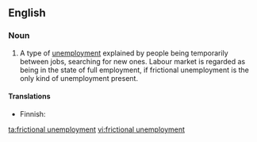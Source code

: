 ==English==
{{wikipedia}}

===Noun===
{{en-noun|head=[[frictional]] [[unemployment]]|-}}

# {{label|en|economics}} A type of [[unemployment]] explained by people being temporarily between jobs, searching for new ones. Labour market is regarded as being in the state of full employment, if frictional unemployment is the only kind of unemployment present.

====Translations====
{{trans-top|type of unemployment}}
* Finnish: {{t|fi|kitkatyöttömyys}}
{{trans-mid}}
{{trans-bottom}}

[[ta:frictional unemployment]]
[[vi:frictional unemployment]]